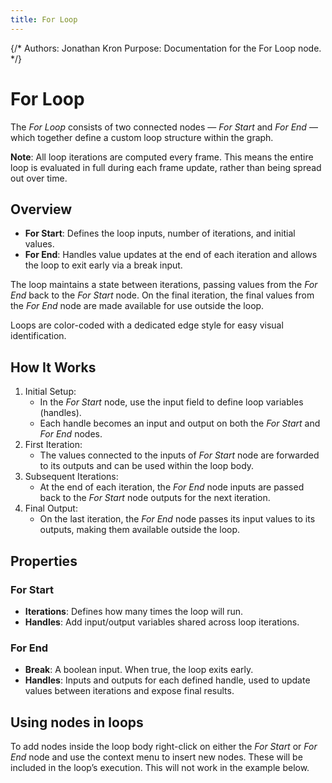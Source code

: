 ```yaml
---
title: For Loop
---
```


{/*
Authors: Jonathan Kron
Purpose: Documentation for the For Loop node.
*/}

# For Loop

The _For Loop_ consists of two connected nodes — _For Start_ and _For End_ — which together define a custom loop structure within the graph.

**Note**: All loop iterations are computed every frame. This means the entire loop is evaluated in full during each frame update, rather than being spread out over time.

## Overview

- **For Start**: Defines the loop inputs, number of iterations, and initial values.
- **For End**: Handles value updates at the end of each iteration and allows the loop to exit early via a break input.

The loop maintains a state between iterations, passing values from the _For End_ back to the _For Start_ node. On the final iteration, the final values from the _For End_ node are made available for use outside the loop.

Loops are color-coded with a dedicated edge style for easy visual identification.

## How It Works

1. Initial Setup:
   - In the _For Start_ node, use the input field to define loop variables (handles).
   - Each handle becomes an input and output on both the _For Start_ and _For End_ nodes.
2. First Iteration:
   - The values connected to the inputs of _For Start_ node are forwarded to its outputs and can be used within the loop body.
3. Subsequent Iterations:
   - At the end of each iteration, the _For End_ node inputs are passed back to the _For Start_ node outputs for the next iteration.
4. Final Output:
   - On the last iteration, the _For End_ node passes its input values to its outputs, making them available outside the loop.

## Properties

### For Start

- **Iterations**: Defines how many times the loop will run.
- **Handles**: Add input/output variables shared across loop iterations.

### For End

- **Break**: A boolean input. When true, the loop exits early.
- **Handles**: Inputs and outputs for each defined handle, used to update values between iterations and expose final results.

## Using nodes in loops

To add nodes inside the loop body right-click on either the _For Start_ or _For End_ node and use the context menu to insert new nodes. These will be included in the loop’s execution. This will not work in the example below.

<DocsNodeEditor type="ForLoop" />
